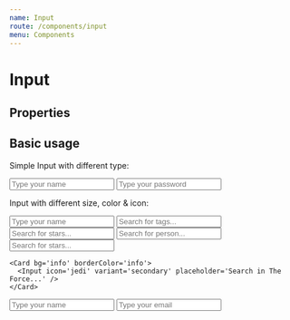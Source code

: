 ```yaml
---
name: Input
route: /components/input
menu: Components
---
```



# Input

## Properties

<PropsTable of={Input} />

## Basic usage

Simple Input with different type:

<Playground>
  <ChildrenProps my={2}>
    <Input placeholder="Type your name" />
    <Input placeholder="Type your password" type="password" />
  </ChildrenProps>
</Playground>

Input with different size, color & icon:

<Playground>
  <ChildrenProps my={2}>
    <Input placeholder='Type your name' size='tiny' />
    <Input icon='search' placeholder='Search for tags...' />
    <Input icon='star' color='primary' borderColor='primary' placeholder='Search for stars...' />
    <Input icon='address-card' color='danger' borderColor='danger' placeholder='Search for person...' />
    <Input icon='star' variant='primary' fontSize='medium' placeholder='Search for stars...' />

    <Card bg='info' borderColor='info'>
      <Input icon='jedi' variant='secondary' placeholder='Search in The Force...' />
    </Card>

  </ChildrenProps>
</Playground>

<Playground>
  <ChildrenProps my={2}>
    <Input placeholder="Type your name" helperText="Helper text" />
    <Input placeholder="Type your email" helperText="Helper text" isValid={true} />
  </ChildrenProps>
</Playground>
